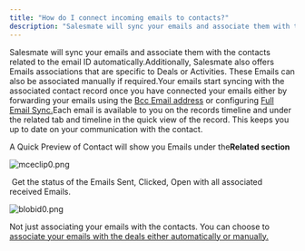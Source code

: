 ```yaml
---
title: "How do I connect incoming emails to contacts?"
description: "Salesmate will sync your emails and associate them with the contacts related to the email ID automatically.Additionally, Salesmate also offers Emails"
---
```


Salesmate will sync your emails and associate them with the contacts related to the email ID automatically.Additionally, Salesmate also offers Emails associations that are specific to Deals or Activities. These Emails can also be associated manually if required.Your emails start syncing with the associated contact record once you have connected your emails either by forwarding your emails using the [Bcc Email address](https://support.salesmate.io/hc/en-us/articles/214088269-How-can-I-setup-my-emails-in-Salesmate-) or configuring [Full Email Sync.](https://support.salesmate.io/hc/en-us/articles/115000665965-Full-Email-Sync-Beta-)Each email is available to you on the records timeline and under the related tab and timeline in the quick view of the record. This keeps you up to date on your communication with the contact.

A Quick Preview of Contact will show you Emails under the**Related section**

![mceclip0.png](./images/mceclip0-5.png)

 Get the status of the Emails Sent, Clicked, Open with all associated received Emails.

![blobid0.png](./images/blobid0.png)

Not just associating your emails with the contacts. You can choose to [associate your emails with the deals either automatically or manually.](https://support.salesmate.io/hc/en-us/articles/115003236205-How-do-I-connect-incoming-emails-to-deals)
